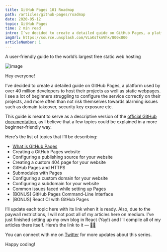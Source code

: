 ```yaml
---
title: GitHub Pages 101 Roadmap
path: /articles/github-pages/roadmap
date: 2020-05-12
topic: GitHub Pages
time: 2 min read
intro: I’ve decided to create a detailed guide on GitHub Pages, a platform used by over 40 million developers to host their projects as well as static webpages. I see a lot of beginners struggling to configure the service correctly on their projects, and more often than not risk themselves towards alarming issues such as domain takeover, security key exposure etc.
imgUrl: https://source.unsplash.com/VLaKsTkmVhk/800x800
articleNumber: 1
---
```


A user-friendly guide to the world’s largest free static web hosting

![image](https://source.unsplash.com/VLaKsTkmVhk/1600x900)

Hey everyone!

I’ve decided to create a detailed guide on GitHub Pages, a platform used by over 40 million developers to host their projects as well as static webpages. I see a lot of beginners struggling to configure the service correctly on their projects, and more often than not risk themselves towards alarming issues such as domain takeover, security key exposure etc.

This guide is meant to serve as a descriptive version of the [official GitHub documentation](https://help.github.com/en/github/working-with-github-pages/getting-started-with-github-pages), as I believe that a few topics could be explained in a more beginner-friendly way.

Here’s the list of topics that I’ll be describing:

- [What is GitHub Pages](https://blog.krharsh17.vision/articles/github-pages/what-is-github-pages)
- Creating a GitHub Pages website
- Configuring a publishing source for your website
- Creating a custom 404 page for your website
- GitHub Pages and HTTPS
- Submodules with Pages
- Configuring a custom domain for your website
- Configuring a subdomain for your website
- Common issues faced while setting up Pages
- [BONUS] GitHub Pages Command-Line Interface
- [BONUS] React CI with GitHub Pages

I’ll update each topic here with its link when it is ready. Also, due to the paywall restrictions, I will not post all of my articles here on medium. I’ve just finished setting up my own blog in React (Yay!) and I’ll compile all of my articles there itself. Here’s the link to it — [✍🏻](https://blog.krharsh17.vision)

You can connect with me on [Twitter](https://twitter.com/krharsh17) for more updates about this series.

Happy coding!
